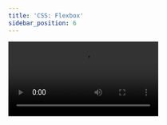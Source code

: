 ```yaml
---
title: 'CSS: Flexbox'
sidebar_position: 6
---
```


<video src='https://www.youtube.com/embed/e8BMvP-2yko?list=PLc77ERAwzB_1gKZMGke5504UIv_nRWWQ_' />

## Links mencionados

- [Flexbox (Mozilla)](https://developer.mozilla.org/pt-BR/docs/Lean/CSS/CSS_layout/Flexbox)
- [Flexbox Froggy](https://flexboxfroggy.com/)
